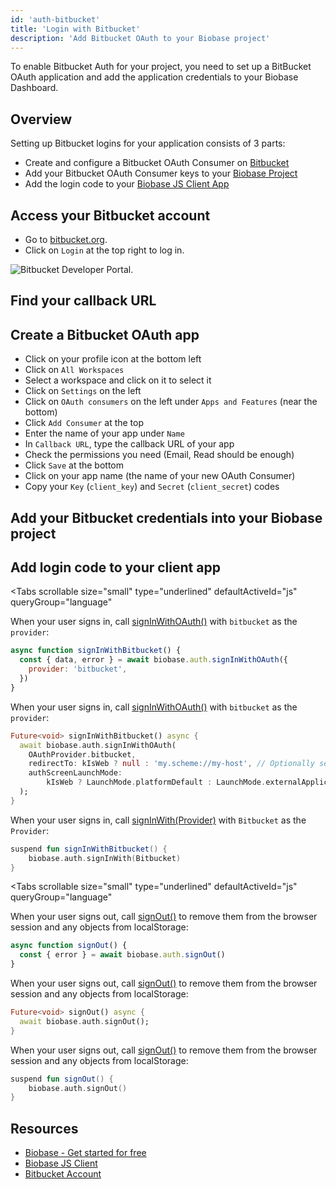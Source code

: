 ```yaml
---
id: 'auth-bitbucket'
title: 'Login with Bitbucket'
description: 'Add Bitbucket OAuth to your Biobase project'
---
```


To enable Bitbucket Auth for your project, you need to set up a BitBucket OAuth application and add the application credentials to your Biobase Dashboard.

## Overview

Setting up Bitbucket logins for your application consists of 3 parts:

- Create and configure a Bitbucket OAuth Consumer on [Bitbucket](https://bitbucket.org)
- Add your Bitbucket OAuth Consumer keys to your [Biobase Project](https://biobase.studio/dashboard)
- Add the login code to your [Biobase JS Client App](https://github.com/biobase-ai/biobase-js)

## Access your Bitbucket account

- Go to [bitbucket.org](https://bitbucket.org/).
- Click on `Login` at the top right to log in.

![Bitbucket Developer Portal.](/docs/img/guides/auth-bitbucket/bitbucket-portal.png)

## Find your callback URL

<SocialProviderSetup provider="Bitbucket" />

## Create a Bitbucket OAuth app

- Click on your profile icon at the bottom left
- Click on `All Workspaces`
- Select a workspace and click on it to select it
- Click on `Settings` on the left
- Click on `OAuth consumers` on the left under `Apps and Features` (near the bottom)
- Click `Add Consumer` at the top
- Enter the name of your app under `Name`
- In `Callback URL`, type the callback URL of your app
- Check the permissions you need (Email, Read should be enough)
- Click `Save` at the bottom
- Click on your app name (the name of your new OAuth Consumer)
- Copy your `Key` (`client_key`) and `Secret` (`client_secret`) codes

## Add your Bitbucket credentials into your Biobase project

<SocialProviderSettingsBiobase provider="Bitbucket" />

## Add login code to your client app

<Tabs
  scrollable
  size="small"
  type="underlined"
  defaultActiveId="js"
  queryGroup="language"
>
<TabPanel id="js" label="JavaScript">

<CreateClientSnippet />

When your user signs in, call [signInWithOAuth()](/docs/reference/javascript/auth-signinwithoauth) with `bitbucket` as the `provider`:

```js
async function signInWithBitbucket() {
  const { data, error } = await biobase.auth.signInWithOAuth({
    provider: 'bitbucket',
  })
}
```

</TabPanel>
<TabPanel id="flutter" label="Flutter">

When your user signs in, call [signInWithOAuth()](/docs/reference/dart/auth-signinwithoauth) with `bitbucket` as the `provider`:

```dart
Future<void> signInWithBitbucket() async {
  await biobase.auth.signInWithOAuth(
    OAuthProvider.bitbucket,
    redirectTo: kIsWeb ? null : 'my.scheme://my-host', // Optionally set the redirect link to bring back the user via deeplink.
    authScreenLaunchMode:
        kIsWeb ? LaunchMode.platformDefault : LaunchMode.externalApplication, // Launch the auth screen in a new webview on mobile.
  );
}
```

</TabPanel>
<TabPanel id="kotlin" label="Kotlin">

When your user signs in, call [signInWith(Provider)](/docs/reference/kotlin/auth-signinwithoauth) with `Bitbucket` as the `Provider`:

```kotlin
suspend fun signInWithBitbucket() {
	biobase.auth.signInWith(Bitbucket)
}
```

</TabPanel>
</Tabs>

<OAuthPkceFlow />

<Tabs
  scrollable
  size="small"
  type="underlined"
  defaultActiveId="js"
  queryGroup="language"
>
<TabPanel id="js" label="JavaScript">

When your user signs out, call [signOut()](/docs/reference/javascript/auth-signout) to remove them from the browser session and any objects from localStorage:

```js
async function signOut() {
  const { error } = await biobase.auth.signOut()
}
```

</TabPanel>
<TabPanel id="flutter" label="Flutter">

When your user signs out, call [signOut()](/docs/reference/dart/auth-signout) to remove them from the browser session and any objects from localStorage:

```dart
Future<void> signOut() async {
  await biobase.auth.signOut();
}
```

</TabPanel>
<TabPanel id="kotlin" label="Kotlin">

When your user signs out, call [signOut()](/docs/reference/kotlin/auth-signout) to remove them from the browser session and any objects from localStorage:

```kotlin
suspend fun signOut() {
	biobase.auth.signOut()
}
```

</TabPanel>
</Tabs>

## Resources

- [Biobase - Get started for free](https://biobase.studio)
- [Biobase JS Client](https://github.com/biobase-ai/biobase-js)
- [Bitbucket Account](https://bitbucket.org)
